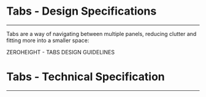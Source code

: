 
<Meta title="ODS Components/Navigation/Tabs [atom]/Specifications" />

# Tabs - Design Specifications
----

Tabs are a way of navigating between multiple panels, reducing clutter and fitting more into a smaller space:
<div>
  <osds-button color="primary" variant="ghost" href="https://zeroheight.com/6fc8a63f7/p/69e950-tabs/b/40a887" target="_blank">
    ZEROHEIGHT - TABS DESIGN GUIDELINES &nbsp;
    <osds-icon name="external-link" color="primary" size="xs"></osds-icon>
  </osds-button>
</div>

# Tabs - Technical Specification
----

<SpecificationsTabs />
